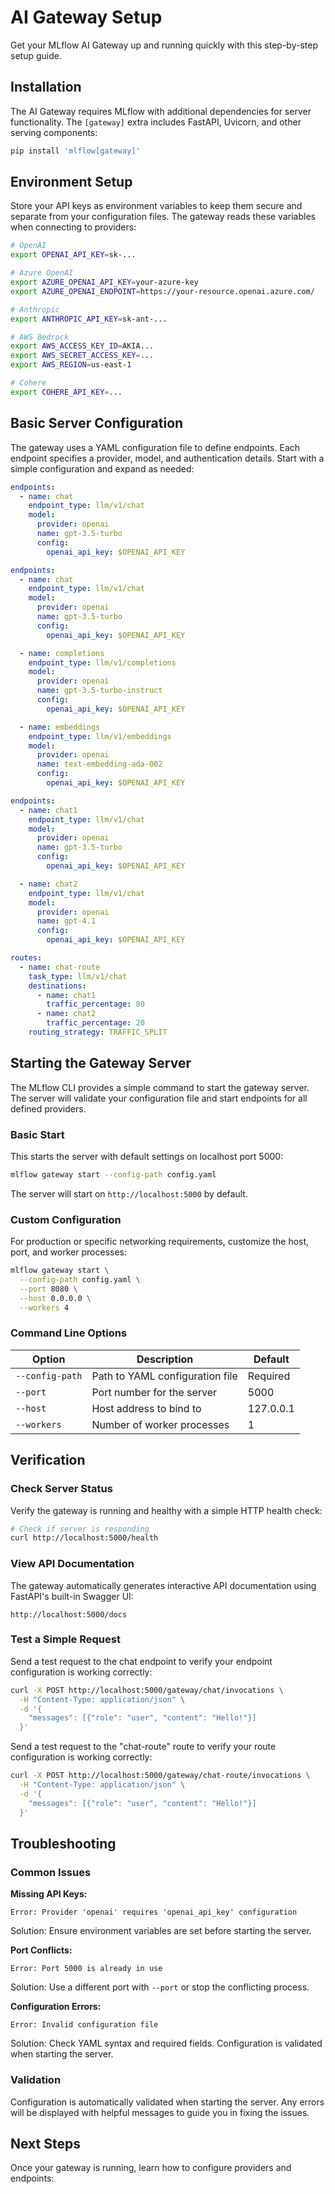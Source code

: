 # AI Gateway Setup


Get your MLflow AI Gateway up and running quickly with this step-by-step setup guide.

## Installation

The AI Gateway requires MLflow with additional dependencies for server functionality. The `[gateway]` extra includes FastAPI, Uvicorn, and other serving components:

```bash
pip install 'mlflow[gateway]'
```

## Environment Setup

Store your API keys as environment variables to keep them secure and separate from your configuration files. The gateway reads these variables when connecting to providers:

```bash
# OpenAI
export OPENAI_API_KEY=sk-...

# Azure OpenAI
export AZURE_OPENAI_API_KEY=your-azure-key
export AZURE_OPENAI_ENDPOINT=https://your-resource.openai.azure.com/

# Anthropic
export ANTHROPIC_API_KEY=sk-ant-...

# AWS Bedrock
export AWS_ACCESS_KEY_ID=AKIA...
export AWS_SECRET_ACCESS_KEY=...
export AWS_REGION=us-east-1

# Cohere
export COHERE_API_KEY=...
```

## Basic Server Configuration

The gateway uses a YAML configuration file to define endpoints. Each endpoint specifies a provider, model, and authentication details. Start with a simple configuration and expand as needed:

<TabsWrapper>
<Tabs>
<TabItem value="simple" label="Simple Setup" default>

```yaml
endpoints:
  - name: chat
    endpoint_type: llm/v1/chat
    model:
      provider: openai
      name: gpt-3.5-turbo
      config:
        openai_api_key: $OPENAI_API_KEY
```

</TabItem>
<TabItem value="multiple" label="Multiple Endpoints">

```yaml
endpoints:
  - name: chat
    endpoint_type: llm/v1/chat
    model:
      provider: openai
      name: gpt-3.5-turbo
      config:
        openai_api_key: $OPENAI_API_KEY

  - name: completions
    endpoint_type: llm/v1/completions
    model:
      provider: openai
      name: gpt-3.5-turbo-instruct
      config:
        openai_api_key: $OPENAI_API_KEY

  - name: embeddings
    endpoint_type: llm/v1/embeddings
    model:
      provider: openai
      name: text-embedding-ada-002
      config:
        openai_api_key: $OPENAI_API_KEY
```

</TabItem>

<TabItem value="route" label="Traffic route">

```yaml
endpoints:
  - name: chat1
    endpoint_type: llm/v1/chat
    model:
      provider: openai
      name: gpt-3.5-turbo
      config:
        openai_api_key: $OPENAI_API_KEY

  - name: chat2
    endpoint_type: llm/v1/chat
    model:
      provider: openai
      name: gpt-4.1
      config:
        openai_api_key: $OPENAI_API_KEY

routes:
  - name: chat-route
    task_type: llm/v1/chat
    destinations:
      - name: chat1
        traffic_percentage: 80
      - name: chat2
        traffic_percentage: 20
    routing_strategy: TRAFFIC_SPLIT
```

</TabItem>
</Tabs>
</TabsWrapper>

## Starting the Gateway Server

The MLflow CLI provides a simple command to start the gateway server. The server will validate your configuration file and start endpoints for all defined providers.

### Basic Start

This starts the server with default settings on localhost port 5000:

```bash
mlflow gateway start --config-path config.yaml
```

The server will start on `http://localhost:5000` by default.

### Custom Configuration

For production or specific networking requirements, customize the host, port, and worker processes:

```bash
mlflow gateway start \
  --config-path config.yaml \
  --port 8080 \
  --host 0.0.0.0 \
  --workers 4
```

### Command Line Options

| Option          | Description                     | Default   |
| --------------- | ------------------------------- | --------- |
| `--config-path` | Path to YAML configuration file | Required  |
| `--port`        | Port number for the server      | 5000      |
| `--host`        | Host address to bind to         | 127.0.0.1 |
| `--workers`     | Number of worker processes      | 1         |

## Verification

### Check Server Status

Verify the gateway is running and healthy with a simple HTTP health check:

```bash
# Check if server is responding
curl http://localhost:5000/health
```

### View API Documentation

The gateway automatically generates interactive API documentation using FastAPI's built-in Swagger UI:

```
http://localhost:5000/docs
```

### Test a Simple Request

Send a test request to the chat endpoint to verify your endpoint configuration is working correctly:

```bash
curl -X POST http://localhost:5000/gateway/chat/invocations \
  -H "Content-Type: application/json" \
  -d '{
    "messages": [{"role": "user", "content": "Hello!"}]
  }'
```

Send a test request to the "chat-route" route to verify your route configuration is working correctly:

```bash
curl -X POST http://localhost:5000/gateway/chat-route/invocations \
  -H "Content-Type: application/json" \
  -d '{
    "messages": [{"role": "user", "content": "Hello!"}]
  }'
```

## Troubleshooting

### Common Issues

**Missing API Keys:**

```
Error: Provider 'openai' requires 'openai_api_key' configuration
```

Solution: Ensure environment variables are set before starting the server.

**Port Conflicts:**

```
Error: Port 5000 is already in use
```

Solution: Use a different port with `--port` or stop the conflicting process.

**Configuration Errors:**

```
Error: Invalid configuration file
```

Solution: Check YAML syntax and required fields. Configuration is validated when starting the server.

### Validation

Configuration is automatically validated when starting the server. Any errors will be displayed with helpful messages to guide you in fixing the issues.

## Next Steps

Once your gateway is running, learn how to configure providers and endpoints:

<TilesGrid>
  <TileCard
    icon={Settings}
    title="Configuration Guide"
    description="Learn how to configure providers, endpoints, and advanced settings"
    href="/genai/governance/ai-gateway/configuration"
    linkText="Configure providers →"
  />
  <TileCard
    icon={Play}
    title="Usage Guide"
    description="Start querying endpoints with Python client and REST APIs"
    href="/genai/governance/ai-gateway/usage"
    linkText="Start using →"
  />
  <TileCard
    icon={Wrench}
    title="Integration Guide"
    description="Integrate with applications, frameworks, and production systems"
    href="/genai/governance/ai-gateway/integration"
    linkText="Learn integrations →"
  />
</TilesGrid>
